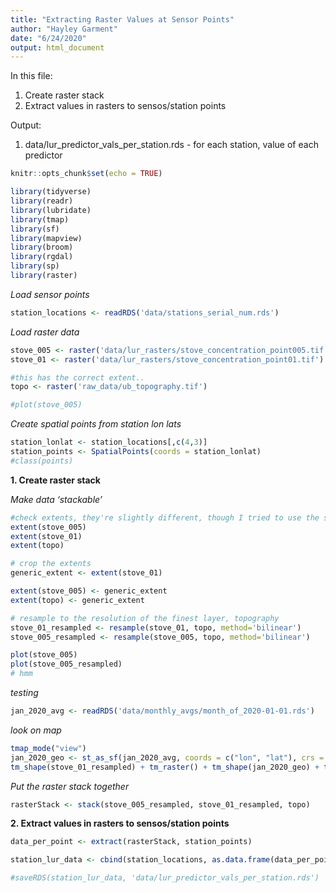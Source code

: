 ```yaml
---
title: "Extracting Raster Values at Sensor Points"
author: "Hayley Garment"
date: "6/24/2020"
output: html_document
---
```


In this file:

1. Create raster stack
2. Extract values in rasters to sensos/station points

Output:

1. data/lur_predictor_vals_per_station.rds - for each station, value of each predictor

```r
knitr::opts_chunk$set(echo = TRUE)

library(tidyverse)
library(readr)
library(lubridate)
library(tmap)
library(sf)
library(mapview)
library(broom)
library(rgdal)
library(sp)
library(raster)
```

*Load sensor points*
```r
station_locations <- readRDS('data/stations_serial_num.rds')
```


*Load raster data*
```r
stove_005 <- raster('data/lur_rasters/stove_concentration_point005.tif') #these are not right
stove_01 <- raster('data/lur_rasters/stove_concentration_point01.tif')

#this has the correct extent..
topo <- raster('raw_data/ub_topography.tif')

#plot(stove_005)

```

*Create spatial points from station lon lats*
```r
station_lonlat <- station_locations[,c(4,3)]
station_points <- SpatialPoints(coords = station_lonlat)
#class(points)
```

**1. Create raster stack**

*Make data 'stackable'*
```r
#check extents, they're slightly different, though I tried to use the same one in argGIS
extent(stove_005)
extent(stove_01)
extent(topo)
```

```r
# crop the extents
generic_extent <- extent(stove_01)

extent(stove_005) <- generic_extent
extent(topo) <- generic_extent
```

```r
# resample to the resolution of the finest layer, topography 
stove_01_resampled <- resample(stove_01, topo, method='bilinear')
stove_005_resampled <- resample(stove_005, topo, method='bilinear')

plot(stove_005)
plot(stove_005_resampled)
# hmm
```
*testing*
```r
jan_2020_avg <- readRDS('data/monthly_avgs/month_of_2020-01-01.rds')
```

*look on map*
```r
tmap_mode("view")
jan_2020_geo <- st_as_sf(jan_2020_avg, coords = c("lon", "lat"), crs = 4326) 
tm_shape(stove_01_resampled) + tm_raster() + tm_shape(jan_2020_geo) + tm_dots(col='monthly_avg_pm25')

```


*Put the raster stack together*
```r
rasterStack <- stack(stove_005_resampled, stove_01_resampled, topo)
```



**2. Extract values in rasters to sensos/station points**
```r
data_per_point <- extract(rasterStack, station_points)

station_lur_data <- cbind(station_locations, as.data.frame(data_per_point))

#saveRDS(station_lur_data, 'data/lur_predictor_vals_per_station.rds')
```
